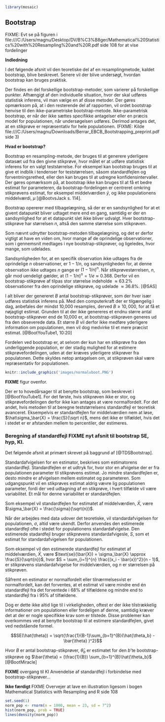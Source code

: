 ```r
library(mosaic)
```
## Bootstrap

FIXME: Evt se på figuren i file:///C:/Users/magnu/Desktop/DV/B%C3%B8ger/Mathematical%20Statistics%20with%20Resampling%20and%20R.pdf side 108 for at vise fordelinger

__Indledning__

I det følgende afsnit vil den teoretiske del af en resamplingmetode, kaldet bootstrap, blive beskrevet. Senere vil der blive undersøgt, hvordan bootstrap kan bruges praktisk.

Der findes en del forskellige bootstrap-metoder, som varierer på forskellige punkter. Afhængigt af den individuelle situation, hvor der skal udføres statistisk inferens, vil man vælge en af disse metoder. Der gøres opmærksom på, at i den resterende del af rapporten, vil ordet bootstrap henvise til den ikke-parametriske bootstrap-metode. Ikke-parametrisk bootstrap, er når der ikke sættes specifikke antagelser eller en præcis model for populationen, når undersøgelsen udføres. Derimod antages det, at en stikprøve er repræsentativ for hele populationen. (FIXME: Kilde file:///C:/Users/magnu/Downloads/Berrar_EBCB_Bootstrapping_preprint.pdf side 3)

__Hvad er bootstrap?__

Bootstrap en resampling-metode, der bruges til at generere yderligere datasæt ud fra den givne stikprøve, hvor målet er at udføre statistisk inferens for en valgt teststørrelse. For eksempel kan bootstrap bruges til at give et indblik i tendenser for teststørrelsen, såsom standardfejlen og forventningsrethed, eller den kan bruges til at udregne konfidensintervaller. Der gøres opmærksom på, at bootstrap ikke kan bruges til at få et bedre estimat for parameteren, da bootstrap-fordelingen er centreret omkring stikprøvens estimat, for eksempel middelværdien $\bar {y}$, og ikke populationens middelværdi, $\mu$ [@BootvsJack s. 114].

<!-- Det er vigtigt for nøjagtigheden af bootstrap, at stikprøven har en tilpas stor størrelse. (FIXME: Er det? Mente vi så at en af grundene til at bruge bootstrap er hvis ens stikprøve er lille ... YouTube. Jeg tror, det skal forstås sådan, at fordi man antager, at ens stikprøve er repræsentativ for populationen, når man bootstrapper, så vil et bootstrap-estimat gælde for en lille del af populationen, hvis ens stikprøve er lille. En lille stikprøve vil ikke give meget information omkring populationen, selvom den er repræsentativ. Se https://stats.stackexchange.com/questions/33300/determining-sample-size-necessary-for-bootstrap-method-proposed-method). -->

Bootstrap opererer med tilbagelægning, så der er en sandsynlighed for at et givent datapunkt bliver udtaget mere end en gang, samtidig er der en sandsynlighed for at et datapunkt slet ikke bliver udvalgt. Hver bootstrap-stikprøve har størrelsen $n$, altså den samme størrelse som stikprøven. 


Som nævnt udnytter bootstrap-metoden tilbagelægning, og det er derfor vigtigt at have en viden om, hvor mange af de oprindelige observationer, som i gennemsnit medtages i nye bootstrap-stikprøver, og ligeledes, hvor mange, som udelades.

Sandsynligheden for, at en specifik observation ikke udtages fra de oprindelige _n_ observationer, er $1-1/n$, og sandsynligheden for, at denne observation ikke udtages _n_ gange er $(1-1/n)^n$. Når stikprøvestørrelsen, $n$, går mod uendeligt gælder, at $(1-1/n)^n  = 1/e \approx 0.368$. Derfor vil en bootstrap-stikprøve af tilpas stor størrelse indeholde $\approx 63.2\%$ observationer fra den oprindelige stikprøve, og udelade $\approx 36.8\%$. [@SAS] 

I alt bliver der genereret $B$ antal bootstrap-stikprøver, som der hver især udføres statistisk inferens på. Med den computerkraft der er tilgængelig i dag, anbefales der mindst 10,000 resamples, derved $B \geq 10,000$, for at få et nøjagtigt estimat. Grunden til at der ikke genereres et endnu større antal bootstrap-stikprøver end de 10,000 er, at bootstrap-stikprøven generes ud fra den obseverede data. Et større $B$ vil derfor ikke medføre yderligere information om populationen, men vil dog medvirke til et mere præcist estimat. [@BootYouTube1, 10:20] 

<!-- Ud fra disse estimater, kan der estimeres en stikprøvefordeling, hvor der ud fra kan udføres yderligere statistisk inferens [@TDSBootstrap].  -->

Fordelen ved bootstrap er, at selvom der kun har en stikprøve fra den underliggende population, er der stadig mulighed for at estimere stikprøvefordelingen, uden at der kræves yderligere stikprøver fra populatonen. Dette skyldes netop antagelsen om, at stikprøven skal være repræsentativ for populationen. 

```r
knitr::include_graphics('images/normalvboot.PNG')
```
__FIXME__ figur ovenfor. 

Der er to hovedårsager til at benytte bootstrap, som beskrevet i [@BootYouTube1]. For det første, hvis stikprøven ikke er stor, og stikprøvefordelingen derfor ikke kan antages at være normalfordelt. For det andet, hvis metoden til at beregne teststørrelsens standardfejl er teoretisk avanceret. Eksempelvis er standardfejlen for middelværdien nem at løse, $\hat\sigma_\bar{X} = \frac{S}{\sqrt n}$, mens det ikke er tilfældet, hvis det i stedet er er afstanden mellem to percentiler, der estimeres.

### Beregning af standardfejl __FIXME__ nyt afsnit til bootstrap SE, hyp, KI.

Det følgende afsnit at primært skrevet på baggrund af [@TDSBootstrap].

Standardafvigelsen for en estimator, beskrives som estimatorens standardfejl. Standardfejlen er et udtryk for, hvor stor en afvigelse der er fra populationen parameter til stikprøvens estimat. Jo mindre standardfejlen er, desto mindre er afvigelsen mellem estimatet og parameteren. Som udgangspunkt vil en stikprøves estimat aldrig vævre lig populationen parameter, fordi der ved udtagning af en stikprøve, i hvert tilfælde vil være variabilitet. Et mål for denne variabilitet er standardfejlen.

Som eksempel vil standardfejlen for estimatet af middelværdien, $\bar{X}$, være $\sigma_\bar{X} = \frac{\sigma}{\sqrt{n}}$.  

Når der arbejdes med data udover det teoretiske, vil standardafvigelsen for populationen, $\sigma$, altid være ukendt. Derfor anvendes den estimerede standardfejl ofte i stedet for populationens standardafvigelse. Den estimerede stadardfejl bruger stikprøvens standardafvigesle, _S_, som et estimat for standardafvigelsen for populationen. 

Som eksempel vil den estimerede standardfejl for estimatet af middelværdien, $\bar{X}$, være  $\text{se}(\bar{X}) = \sigma_\bar{X} \approx \frac{S}{\sqrt{n}}$, hvor $S = \sum_{i=1}^{n} \frac{(x_i - \bar{x})^2}{n - 1}$, er stikprøvens standardafvigelse for middelværdien, og $n$ er størrelsen på stikprøven.

Såfremt en estimator er normalfordelt eller tilnærmelsesvist er normalfordelt, kan det forventes, at et estimat vil være mindre end én standardfejl fra det forventede i $68\%$ af tilfældene og mindre end to standardfejl fra i $95\%$ af tilfældene. 

Dog er dette ikke altid lige til i virkeligheden, oftest er der ikke tilstrækkelig informationer om populationen eller fordeligen af denne, samtidig kræver det at der er nogle specifikke krav som er tilstede. Disse problemer kan overkommes ved at benytte bootstrap til at estimere standardfejlen, givet ved nedstående formel.

$$SE(\hat{\theta}) = \sqrt{\frac{1}{B-1}\sum_{b=1}^{B}(\hat{\theta_b} - \bar{\theta} )^2}$$  

Hvor $B$ er antal bootstrap-stikprøver, $\hat\theta_b$ er estimatet for den $b$'te bootstrap-stikprøve og $\bar{\theta} = (\frac{1}{B}) \sum_{b=1}^{B}\hat{\theta_b}$ [@BootMiracle]

<!-- Dette kan kombineres med _den centrale grænseværdisætning_, om en tilpas stor stikprøve, som derved giver en stikprøve fordeling som er tilnærmelsesvis normalfordelt er det muligt at sige med overvejende sikkerhed at $\mu$ ligger indenfor to standardfejl af $\bar{X}$, $(\bar{X} - 2 \cdot SE_\bar{X}, \bar{X} + 2 \cdot SE_\bar{X} )$ -->

__FIXME__ overgang til KI
Anvendelse af standardfejl i forbindelse med bootstrap-stikprøver...

__Ikke færdigt__
FIXME
Overvejer at lave en illustration ligesom i bogen Mathematical Statistics with Resampling and R side 108
```r
set.seed(1)
norm_pop <- rnorm(n = 1000, mean = 23, sd = 7^2)
hist(norm_pop, prob = TRUE)
lines(density(norm_pop))

```

<!-- GAMMELT AFSNIT -->
<!-- __FIXME:__ Mangler at skrive om parametrisk bootstrap + Bootstrap-stikprøve følger ikke populationens fordeling -->

<!-- __FIXME:__ Mere teoretiske ting - bootstrap-stikprøvens fordeling samt standardfejl, hypotesetest og konfidensinterval vha. bootstrap -->

<!-- Det følgende afsnit er baseret på [@TDSBootstrap]. -->

<!-- Bootstrap er en resampling-metode, til at generere yderligere datasæt ud fra stikprøven, hvor målet er at udføre statistisk inferens for den valgte estimator. Det kan give indblik i tendenser, såsom standardfejlen, forventingsrethed eller konfidensintervaller [@BootvsJack s. 114]. Det er her vigtigt for nøjagtigheden af bootstrap, at stikprøven har en tilpas stor størrelse. -->

<!-- Når der genereres nye datasæt, udtages der et tilfældigt datapunkt, som indsættes i et nyt datasæt. Det udtagede datapunkt, føres tilbage i det oprindelige datasæt (kaldet tilbagelægning), og processen gentages indtil det nye datasæt har samme størrelse som stikprøven. Hvert datapunkt har lige stor sandsynlighed for at blive udvalgt, $\frac{1}{n}$, hvor $n$ er antal observationer. Hele denne process gentages $b$ antal gange, hvor der tages en _resample_ af stikprøven, der udføres inferens på. -->

<!-- Fremgangsmåden for bootstrapping, er således: -->
<!-- Indledningsvis udtages en stikprøve fra en population, hvorfra der trækkes yderligere stikprøver fra. Disse kaldes bootstrap-stikprøver. På hver bootstrap-stikprøve udføres statistisk inferens. -->
<!-- Efter $b$ gentagelser, kan der eksempelvis udregnes standardfejl og et tilhørende konfidensinterval for stikprøven. -->

<!-- ### Andel af oprindelige observationer -->

<!-- Da bootstrap-stikprøver fungerer med tilbagelægning, vil der i forbindelse med generering af nye stikprøver, forekomme gentagelser af observationer. Dette vil ligeledes betyde, at der vil være observationer som udelades. Derfor er det vigtigt at have en viden om, hvor mange af de oprindelige observationer, som i gennemsnit medtages i nye bootstrap-stikprøver, og ligeledes, hvor mange, som udelades. -->

<!-- Sandsynligheden for, at en specifik observation ikke udtages fra de oprindelige _n_ observationer er $1-1/n$, og sandsynligheden for, at denne observation ikke udtages _n_ gange er $(1-1/n)^n$. Når stikprøvestørrelsen, $n$, går mod uendeligt gælder, at $(1-1/n)^n  = 1/e \approx 0.368$. Derfor vil en bootstrap-stikprøve af tilpas stor størrelse indeholde $\approx 63.2\%$ observationer fra den oprindelige stikprøve, og udelade $\approx 36.8\%$. [@SAS] -->
